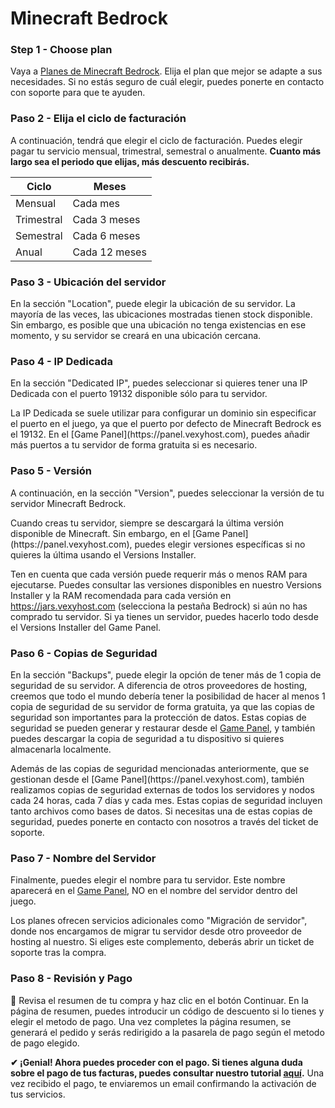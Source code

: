 # Minecraft Bedrock


<Steps>

### Step 1 - Choose plan
Vaya a [Planes de Minecraft Bedrock](https://vexyhost.com/minecraft-bedrock/). Elija el plan que mejor se adapte a sus necesidades. Si no estás seguro de cuál elegir, puedes ponerte en contacto con soporte para que te ayuden.

### Paso 2 - Elija el ciclo de facturación
A continuación, tendrá que elegir el ciclo de facturación. Puedes elegir pagar tu servicio mensual, trimestral, semestral o anualmente. **Cuanto más largo sea el periodo que elijas, más descuento recibirás.**

| Ciclo | Meses |
| ------ | ------ |
| Mensual | Cada mes |
| Trimestral | Cada 3 meses |
| Semestral | Cada 6 meses |
| Anual | Cada 12 meses |

### Paso 3 - Ubicación del servidor
En la sección "Location", puede elegir la ubicación de su servidor. La mayoría de las veces, las ubicaciones mostradas tienen stock disponible. Sin embargo, es posible que una ubicación no tenga existencias en ese momento, y su servidor se creará en una ubicación cercana.

### Paso 4 - IP Dedicada
En la sección "Dedicated IP", puedes seleccionar si quieres tener una IP Dedicada con el puerto 19132 disponible sólo para tu servidor.

<Callout type="info">
La IP Dedicada se suele utilizar para configurar un dominio sin especificar el puerto en el juego, ya que el puerto por defecto de Minecraft Bedrock es el 19132. En el [Game Panel](https://panel.vexyhost.com), puedes añadir más puertos a tu servidor de forma gratuita si es necesario.
</Callout>

### Paso 5 - Versión
A continuación, en la sección "Version", puedes seleccionar la versión de tu servidor Minecraft Bedrock.

<Callout type="info">
Cuando creas tu servidor, siempre se descargará la última versión disponible de Minecraft. Sin embargo, en el [Game Panel](https://panel.vexyhost.com), puedes elegir versiones específicas si no quieres la última usando el Versions Installer.

Ten en cuenta que cada versión puede requerir más o menos RAM para ejecutarse. Puedes consultar las versiones disponibles en nuestro Versions Installer y la RAM recomendada para cada versión en https://jars.vexyhost.com (selecciona la pestaña Bedrock) si aún no has comprado tu servidor. Si ya tienes un servidor, puedes hacerlo todo desde el Versions Installer del Game Panel.
</Callout>

### Paso 6 - Copias de Seguridad
En la sección "Backups", puede elegir la opción de tener más de 1 copia de seguridad de su servidor. A diferencia de otros proveedores de hosting, creemos que todo el mundo debería tener la posibilidad de hacer al menos 1 copia de seguridad de su servidor de forma gratuita, ya que las copias de seguridad son importantes para la protección de datos. Estas copias de seguridad se pueden generar y restaurar desde el [Game Panel](https://panel.vexyhost.com), y también puedes descargar la copia de seguridad a tu dispositivo si quieres almacenarla localmente.

<Callout type="info">
    Además de las copias de seguridad mencionadas anteriormente, que se gestionan desde el [Game Panel](https://panel.vexyhost.com), también realizamos copias de seguridad externas de todos los servidores y nodos cada 24 horas, cada 7 días y cada mes. Estas copias de seguridad incluyen tanto archivos como bases de datos. Si necesitas una de estas copias de seguridad, puedes ponerte en contacto con nosotros a través del ticket de soporte.
</Callout>

### Paso 7 - Nombre del Servidor
Finalmente, puedes elegir el nombre para tu servidor. Este nombre aparecerá en el [Game Panel](https://panel.vexyhost.com), NO en el nombre del servidor dentro del juego.

<Callout type="info">
    Los planes ofrecen servicios adicionales como "Migración de servidor", donde nos encargamos de migrar tu servidor desde otro proveedor de hosting al nuestro. Si eliges este complemento, deberás abrir un ticket de soporte tras la compra.
</Callout>

### Paso 8 - Revisión y Pago
👀 Revisa el resumen de tu compra y haz clic en el botón Continuar. En la página de resumen, puedes introducir un código de descuento si lo tienes y elegir el metodo de pago. Una vez completes la página resumen, se generará el pedido y serás redirigido a la pasarela de pago según el metodo de pago elegido.

</Steps>

**✔ ¡Genial! Ahora puedes proceder con el pago. Si tienes alguna duda sobre el pago de tus facturas, puedes consultar nuestro tutorial [aquí](/payments-country).** Una vez recibido el pago, te enviaremos un email confirmando la activación de tus servicios.

